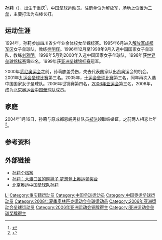{{Otheruses|孙莉}}
{{Infobox Profile
| name                      = 孫莉
| image_name                = 
| width                     = 
| caption                   = 
| birthname                 = 
| native_name               = 
| sex                       = 
| date_of_birth             = {{Birth date and age|1981|1|6}}
| place_of_birth            = {{PRC}}[[重慶市|重慶市]]
| date_of_death             = <!-- {{Death date and age|YYYY|MM|DD|YYYY|MM|DD}}（死亡日期寫在前面，出生在後） -->
| place_of_death            = 
| death_cause               = 
| body_discovered           =
| resting_place             =
| resting_place_coordinates = <!-- {{Coord|LAT|LONG|display=inline}} -->
| monuments                 = 
| residence                 = {{PRC}}
| nationality               = 
| ethnicity                 = 
| other_names               = 
| languages                 = 
| height                    = 
| weight                    = 
| measurements              = 
| party                     = 
| spouse                    = {{marriage|郑浩|2004}}
| parents                   = 
| children                  = 
| relatives                 = 
| alma_mater                = 
| agent                     = 
| organization              = 
| job                       = 壘球運動員
| years_active              = 
| net_worth                 = 
| boards                    = 
| salary                    = 
| religion                  = 
| educate                   = 
| opponents                 = 
| masterpiece               = 
| award                     = 
| style                     = 
| title                     = 
| term                      = 
| predecessor               = 
| successor                 = 
| website                   = <!-- {{URL|}} -->
}}
'''孙莉'''（{{bd|1981年|1月6日|catIdx=Sun,孙}}），出生于[[重庆|重庆]]<ref>{{cite web|url=http://www.ddknews.gov.cn/content/2008-08/13/content_40543.htm|title=扯证四年 重庆妹儿孙莉为奥运推迟婚期|publisher=大渡口网　来源： 重庆晨报|date=2008-08-13|accessdate=2010-07-22|language=Zh-hans}}{{dead link|date=2017年12月 |bot=InternetArchiveBot |fix-attempted=yes }}</ref>，中国[[垒球|垒球]]运动员。注册单位为[[中国人民解放军|解放军]]，场地上位置为[[二垒|二垒]]，主要打法为右棒长打。

== 运动生涯 ==
1994年，孙莉参加四川省少年业余体校女垒锦标赛。1995年6月进入[[中国人民解放军|解放军]][[成都军区|成都军区]]女子垒球队，教练[[徐明辉|徐明辉]]。1996年12月至1998年9月入选中国国家女子垒球队，教练[[刘雅明|刘雅明]]。1999年5月到2000年入选中国国家女子垒球队，1998年获[[世界垒球锦标赛|世界垒球锦标赛]]第四名，1999年获[[亚洲垒球锦标赛|亚洲垒球锦标赛]]冠军。

2000年[[悉尼奥运会|悉尼奥运会]]之前，孙莉膝盖受伤，失去代表国家队出战奥运会的机会。2001年[[中华人民共和国第九届运动会|九运会]][[中华人民共和国第九届全运会垒球比赛|垒球比赛]]第三名。2005年，[[中華人民共和國第十屆全運會|十运会]][[中華人民共和國第十屆全運會壘球比賽|垒球比赛]]第三名，同年再次入选中国国家女子垒球队。2006年世锦赛第四名，[[2006年亞洲運動會|2006年亚运会]]第三名。2008年，成为[[2008年夏季奥林匹克运动会中国垒球队|北京奥运会中国垒球队]]成员。

== 家庭 ==
2004年1月16日，孙莉与原成都恩威男排队员[[郑浩|郑浩]]领取结婚证。之前两人相恋七年<ref>{{cite web|url=http://sports.sohu.com/20090808/n265807526.shtml|title=前中国队队长：垒球退出奥运我坚守 全运后完婚|publisher=搜狐网|date=2009年8月8日 |accessdate=2010-07-22 |language=Zh-hans}}</ref>。

== 参考资料 ==
{{reflist}}

== 外部链接 ==
* [https://web.archive.org/web/20101204194024/http://softball.sport.org.cn/chinateam/player/2006-06-19/92307.html 孙莉个档案]
* [https://web.archive.org/web/20120308014326/http://news.hunantv.com/x/20080817/30353.html 孙莉：大渡口区的辣妹子 梦想登上奥运领奖台]
* [https://web.archive.org/web/20080814130030/http://sports.cqnews.net/2008/ayxlx/cqxw/200808/t20080801_2185128.htm 北京奥运中国垒球队孙莉]

{{Authority control}}
{{DEFAULTSORT:Sun Li}}
[[Category:孙姓|Li]]
[[Category:重庆籍运动员|Category:重庆籍运动员]]
[[Category:中国垒球运动员|Category:中国垒球运动员]]
[[Category:中国奥运垒球运动员|Category:中国奥运垒球运动员]]
[[Category:2008年夏季奥林匹克运动会垒球运动员|Category:2008年夏季奥林匹克运动会垒球运动员]]
[[Category:2006年亚洲运动会垒球运动员|Category:2006年亚洲运动会垒球运动员]]
[[Category:2006年亚洲运动会铜牌得主|Category:2006年亚洲运动会铜牌得主]]
[[Category:亚洲运动会垒球奖牌得主|Category:亚洲运动会垒球奖牌得主]]